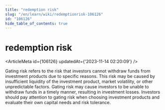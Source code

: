 ```yaml
---
title: "redemption risk"
slug: "/en/learn/wiki/redemptionrisk-106126"
id: "106126"
hide_table_of_contents: true
---
```



# redemption risk

<ArticleMeta id={106126} updatedAt={'2023-11-14 02:20:09'} />
<div className='border-solid border-b border-t-0 my-4 border-[var(--ifm-color-gray-300)]' />

Gating risk refers to the risk that investors cannot withdraw funds from investment products due to specific reasons. This risk may be caused by insufficient liquidity of the investment product, market volatility, or other unpredictable factors. Gating risk may cause investors to be unable to withdraw funds in a timely manner, resulting in investment losses. Investors should pay attention to gating risk when choosing investment products and evaluate their own capital needs and risk tolerance.
